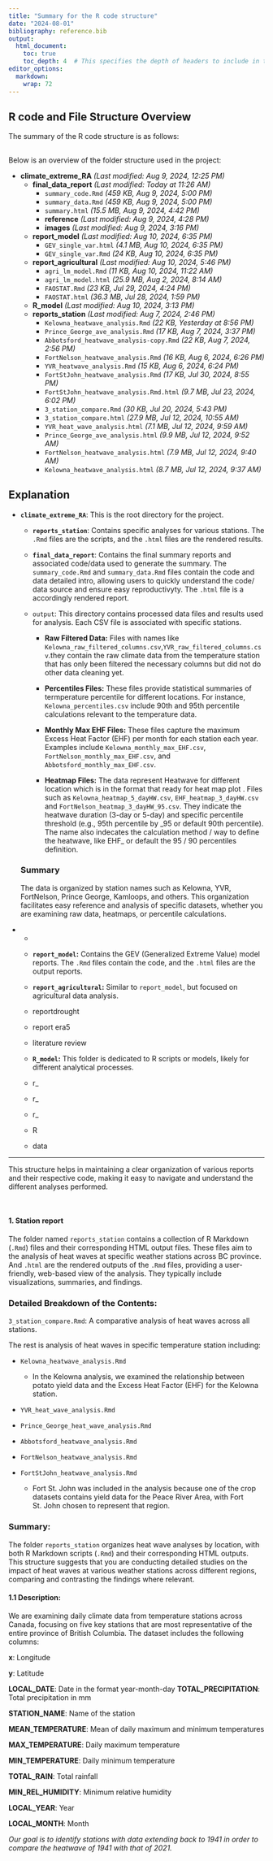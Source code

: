 ```yaml
---
title: "Summary for the R code structure"
date: "2024-08-01"
bibliography: reference.bib
output:
  html_document:
    toc: true
    toc_depth: 4  # This specifies the depth of headers to include in the table of contents
editor_options: 
  markdown: 
    wrap: 72
---
```


## R code and File Structure Overview

The summary of the R code structure is as follows:

## 

Below is an overview of the folder structure used in the project:

-   **climate_extreme_RA** *(Last modified: Aug 9, 2024, 12:25 PM)*
    -   **final_data_report** *(Last modified: Today at 11:26 AM)*
        -   `summary_code.Rmd` *(459 KB, Aug 9, 2024, 5:00 PM)*
        -   `summary_data.Rmd` *(459 KB, Aug 9, 2024, 5:00 PM)*
        -   `summary.html` *(15.5 MB, Aug 9, 2024, 4:42 PM)*
        -   **reference** *(Last modified: Aug 9, 2024, 4:28 PM)*
        -   **images** *(Last modified: Aug 9, 2024, 3:16 PM)*
    -   **report_model** *(Last modified: Aug 10, 2024, 6:35 PM)*
        -   `GEV_single_var.html` *(4.1 MB, Aug 10, 2024, 6:35 PM)*
        -   `GEV_single_var.Rmd` *(24 KB, Aug 10, 2024, 6:35 PM)*
    -   **report_agricultural** *(Last modified: Aug 10, 2024, 5:46 PM)*
        -   `agri_lm_model.Rmd` *(11 KB, Aug 10, 2024, 11:22 AM)*
        -   `agri_lm_model.html` *(25.9 MB, Aug 2, 2024, 8:14 AM)*
        -   `FAOSTAT.Rmd` *(23 KB, Jul 29, 2024, 4:24 PM)*
        -   `FAOSTAT.html` *(36.3 MB, Jul 28, 2024, 1:59 PM)*
    -   **R_model** *(Last modified: Aug 10, 2024, 3:13 PM)*
    -   **reports_station** *(Last modified: Aug 7, 2024, 2:46 PM)*
        -   `Kelowna_heatwave_analysis.Rmd` *(22 KB, Yesterday at 8:56
            PM)*
        -   `Prince_George_ave_analysis.Rmd` *(17 KB, Aug 7, 2024, 3:37
            PM)*
        -   `Abbotsford_heatwave_analysis-copy.Rmd` *(22 KB, Aug 7,
            2024, 2:56 PM)*
        -   `FortNelson_heatwave_analysis.Rmd` *(16 KB, Aug 6, 2024,
            6:26 PM)*
        -   `YVR_heatwave_analysis.Rmd` *(15 KB, Aug 6, 2024, 6:24 PM)*
        -   `FortStJohn_heatwave_analysis.Rmd` *(17 KB, Jul 30, 2024,
            8:55 PM)*
        -   `FortStJohn_heatwave_analysis.Rmd.html` *(9.7 MB, Jul 23,
            2024, 6:02 PM)*
        -   `3_station_compare.Rmd` *(30 KB, Jul 20, 2024, 5:43 PM)*
        -   `3_station_compare.html` *(27.9 MB, Jul 12, 2024, 10:55 AM)*
        -   `YVR_heat_wave_analysis.html` *(7.1 MB, Jul 12, 2024, 9:59
            AM)*
        -   `Prince_George_ave_analysis.html` *(9.9 MB, Jul 12, 2024,
            9:52 AM)*
        -   `FortNelson_heatwave_analysis.html` *(7.9 MB, Jul 12, 2024,
            9:40 AM)*
        -   `Kelowna_heatwave_analysis.html` *(8.7 MB, Jul 12, 2024,
            9:37 AM)*

## Explanation

-   **`climate_extreme_RA`**: This is the root directory for the
    project.

    -   **`reports_station`**: Contains specific analyses for various
        stations. The `.Rmd` files are the scripts, and the `.html`
        files are the rendered results.

    -   **`final_data_report`**: Contains the final summary reports and
        associated code/data used to generate the summary. The
        `summary_code.Rmd` and `summary_data.Rmd` files contain the code
        and data detailed intro, allowing users to quickly understand
        the code/ data source and ensure easy reproductivyty. The
        `.html` file is a accordingly rendered report.

    -   `output`: This directory contains processed data files and
        results used for analysis. Each CSV file is associated with
        specific stations.

        -   **Raw Filtered Data:** Files with names like
            `Kelowna_raw_filtered_columns.csv`,`YVR_raw_filtered_columns.csv`.they
            contain the raw climate data from the temperature station
            that has only been filtered the necessary columns but did
            not do other data cleaning yet.

        -   **Percentiles Files:** These files provide statistical
            summaries of termperature percentile for different
            locations. For instance, `Kelowna_percentiles.csv` include
            90th and 95th percentile calculations relevant to the
            temperature data.

        -   **Monthly Max EHF Files:** These files capture the maximum
            Excess Heat Factor (EHF) per month for each station each
            year. Examples include `Kelowna_monthly_max_EHF.csv`,
            `FortNelson_monthly_max_EHF.csv`, and
            `Abbotsford_monthly_max_EHF.csv`.

        -   **Heatmap Files:** The data represent Heatwave for different
            location which is in the format that ready for heat map plot
            . Files such as `Kelowna_heatmap_5_dayHW.csv`,
            `EHF_heatmap_3_dayHW.csv` and
            `FortNelson_heatmap_3_dayHW_95.csv`. They indicate the
            heatwave duration (3-day or 5-day) and specific percentile
            threshold (e.g., 95th percentile by \_95 or default 90th
            percentile). The name also indecates the calculation method
            / way to define the heatwave, like EHF\_ or default the 95 /
            90 percentiles definition.

    ### Summary

    The data is organized by station names such as Kelowna, YVR,
    FortNelson, Prince George, Kamloops, and others. This organization
    facilitates easy reference and analysis of specific datasets,
    whether you are examining raw data, heatmaps, or percentile
    calculations.

-   

    -   

    -   **`report_model`:** Contains the GEV (Generalized Extreme Value)
        model reports. The `.Rmd` files contain the code, and the
        `.html` files are the output reports.

    -   **`report_agricultural`:** Similar to `report_model`, but
        focused on agricultural data analysis.

    -   reportdrought

    -   report era5

    -   literature review

    -   **`R_model`:** This folder is dedicated to R scripts or models,
        likely for different analytical processes.

    -   r\_

    -   r\_

    -   r\_

    -   R

    -   data

------------------------------------------------------------------------

This structure helps in maintaining a clear organization of various
reports and their respective code, making it easy to navigate and
understand the different analyses performed.

<br>

#### ![]()**1. Station report**

The folder named `reports_station` contains a collection of R Markdown
(`.Rmd`) files and their corresponding HTML output files. These files
aim to the analysis of heat waves at specific weather stations across BC
province. And `.html` are the rendered outputs of the `.Rmd` files,
providing a user-friendly, web-based view of the analysis. They
typically include visualizations, summaries, and findings.

### Detailed Breakdown of the Contents:

`3_station_compare.Rmd`: A comparative analysis of heat waves across all
stations.

The rest is analysis of heat waves in specific temperature station
including:

-   `Kelowna_heatwave_analysis.Rmd`

    -   In the Kelowna analysis, we examined the relationship between
        potato yield data and the Excess Heat Factor (EHF) for the
        Kelowna station.

-   `YVR_heat_wave_analysis.Rmd`

-   `Prince_George_heat_wave_analysis.Rmd`

-   `Abbotsford_heatwave_analysis.Rmd`

-   `FortNelson_heatwave_analysis.Rmd`

-   `FortStJohn_heatwave_analysis.Rmd`

    -   Fort St. John was included in the analysis because one of the
        crop datasets contains yield data for the Peace River Area, with
        Fort St. John chosen to represent that region.

### Summary:

The folder `reports_station` organizes heat wave analyses by location,
with both R Markdown scripts (`.Rmd`) and their corresponding HTML
outputs. This structure suggests that you are conducting detailed
studies on the impact of heat waves at various weather stations across
different regions, comparing and contrasting the findings where
relevant.

#### 1.1 Description:

We are examining daily climate data from temperature stations across
Canada, focusing on five key stations that are most representative of
the entire province of British Columbia. The dataset includes the
following columns:

**x**: Longitude

**y**: Latitude

**LOCAL_DATE**: Date in the format year-month-day
**TOTAL_PRECIPITATION**: Total precipitation in mm

**STATION_NAME**: Name of the station

**MEAN_TEMPERATURE**: Mean of daily maximum and minimum temperatures

**MAX_TEMPERATURE**: Daily maximum temperature

**MIN_TEMPERATURE**: Daily minimum temperature

**TOTAL_RAIN**: Total rainfall

**MIN_REL_HUMIDITY**: Minimum relative humidity

**LOCAL_YEAR**: Year

**LOCAL_MONTH**: Month

*Our goal is to identify stations with data extending back to 1941 in
order to compare the heatwave of 1941 with that of 2021.*

<br>
